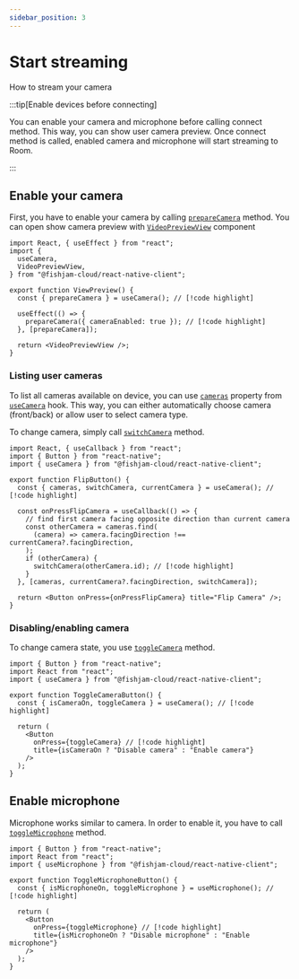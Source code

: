 ```yaml
---
sidebar_position: 3
---
```


# Start streaming

How to stream your camera

:::tip[Enable devices before connecting]

You can enable your camera and microphone before calling connect method.
This way, you can show user camera preview. Once connect method is called,
enabled camera and microphone will start streaming to Room.

:::

## Enable your camera

First, you have to enable your camera by calling [`prepareCamera`](../../api/mobile/functions/useCamera#preparecamera) method.
You can open show camera preview with [`VideoPreviewView`](../../api/mobile/variables/VideoPreviewView) component

```tsx
import React, { useEffect } from "react";
import {
  useCamera,
  VideoPreviewView,
} from "@fishjam-cloud/react-native-client";

export function ViewPreview() {
  const { prepareCamera } = useCamera(); // [!code highlight]

  useEffect(() => {
    prepareCamera({ cameraEnabled: true }); // [!code highlight]
  }, [prepareCamera]);

  return <VideoPreviewView />;
}
```

### Listing user cameras

To list all cameras available on device, you can use [`cameras`](../../api/mobile/functions/useCamera#cameras) property from [`useCamera`](../../api/mobile/functions/useCamera) hook.
This way, you can either automatically choose camera (front/back) or allow user to select camera type.

To change camera, simply call [`switchCamera`](../../api/mobile/functions/useCamera#switchcamera) method.

```tsx
import React, { useCallback } from "react";
import { Button } from "react-native";
import { useCamera } from "@fishjam-cloud/react-native-client";

export function FlipButton() {
  const { cameras, switchCamera, currentCamera } = useCamera(); // [!code highlight]

  const onPressFlipCamera = useCallback(() => {
    // find first camera facing opposite direction than current camera
    const otherCamera = cameras.find(
      (camera) => camera.facingDirection !== currentCamera?.facingDirection,
    );
    if (otherCamera) {
      switchCamera(otherCamera.id); // [!code highlight]
    }
  }, [cameras, currentCamera?.facingDirection, switchCamera]);

  return <Button onPress={onPressFlipCamera} title="Flip Camera" />;
}
```

### Disabling/enabling camera

To change camera state, you use [`toggleCamera`](../../api/mobile/functions/useCamera#togglecamera) method.

```tsx
import { Button } from "react-native";
import React from "react";
import { useCamera } from "@fishjam-cloud/react-native-client";

export function ToggleCameraButton() {
  const { isCameraOn, toggleCamera } = useCamera(); // [!code highlight]

  return (
    <Button
      onPress={toggleCamera} // [!code highlight]
      title={isCameraOn ? "Disable camera" : "Enable camera"}
    />
  );
}
```

## Enable microphone

Microphone works similar to camera. In order to enable it, you have to call [`toggleMicrophone`](../../api/mobile/functions/useMicrophone#togglemicrophone) method.

```tsx
import { Button } from "react-native";
import React from "react";
import { useMicrophone } from "@fishjam-cloud/react-native-client";

export function ToggleMicrophoneButton() {
  const { isMicrophoneOn, toggleMicrophone } = useMicrophone(); // [!code highlight]

  return (
    <Button
      onPress={toggleMicrophone} // [!code highlight]
      title={isMicrophoneOn ? "Disable microphone" : "Enable microphone"}
    />
  );
}
```
